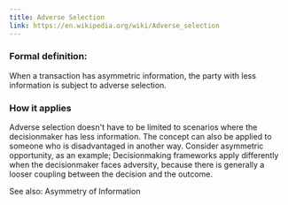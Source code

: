 ```yaml
---
title: Adverse Selection
link: https://en.wikipedia.org/wiki/Adverse_selection
---
```


### Formal definition:

When a transaction has asymmetric information, the party with less information is subject to adverse selection.

### How it applies

Adverse selection doesn't have to be limited to scenarios where the decisionmaker has less information. The concept
can also be applied to someone who is disadvantaged in another way. Consider asymmetric opportunity, as an example;
Decisionmaking frameworks apply differently when the decisionmaker faces adversity, because there is generally a
looser coupling between the decision and the outcome.

See also: Asymmetry of Information
